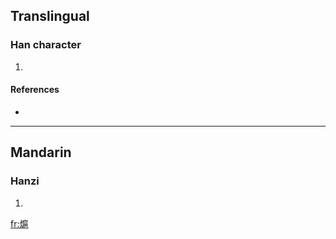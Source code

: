 ==Translingual==

===Han character===
{{Han char|rn=86|rad=火|as=11|sn=15|four=9281<sub>7</sub>|canj=火竹尸山 (FHSU), 火戈尸山 (FISU)}}

# {{defn|Han|sort=火11}}

====References====
* {{Han ref|kx=0680.360|dkj=19347|dj=1092.120|hdz=32229.170|uh=71A9|ud=29097|bh=E668|bd=58984}}

----

==Mandarin==

===Hanzi===
{{cmn-hanzi|pin=[[āo]] ([[ao1]]), [[hù]] ([[hu4]])|wg=ao<sup>1</sup>, hu<sup>4</sup>}}

# {{defn|Mandarin|sort=火11}}

[[fr:熩]]